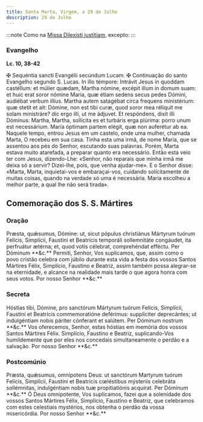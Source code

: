```yaml
---
title: Santa Marta, Virgem, a 29 de Julho
description: 29 de Julho
---
```


:::note
Como na [Missa Dilexísti justitiam](/missal/comum/20virgemnaomartir1), excepto:
:::

### Evangelho

**Lc. 10, 38-42**

<div class="grid grid-cols-2 gap-5">
  <span class="text-justify">
    <span class="text-red-500">✠</span> Sequéntia sancti Evangélii secúndum
    Lucam.
  </span>
  <span class="text-justify">
    <span class="text-red-500">✠</span> Continuação do santo Evangelho segundo
    S. Lucas.
  </span>
  <span class="text-justify">
    In illo témpore: Intrávit Jesus in quoddam castéllum: et múlier quædam,
    Martha nómine, excépit illum in domum suam: et huic erat soror nómine María,
    quæ étiam sedens secus pedes Dómini, audiébat verbum illíus. Martha autem
    satagébat circa frequens ministérium: quæ stetit et ait: Dómine, non est
    tibi curæ, quod soror mea réliquit me solam ministráre? dic ergo illi, ut me
    ádjuvet. Et respóndens, dixit illi Dóminus: Martha, Martha, sollícita es et
    turbáris erga plúrima: porro unum est necessárium. María óptimam partem
    elégit, quæ non auferétur ab ea.
  </span>
  <span class="text-justify">
    Naquele tempo, entrou Jesus em um castelo, onde uma mulher, chamada Marta, O
    recebeu em sua casa. Tinha esta uma irmã, de nome Maria, que se assentou aos
    pés do Senhor, escutando suas palavras. Porém, Marta estava muito atarefada,
    a preparar quanto era necessário. Então esta veio ter com Jesus,
    dizendo-Lhe: «Senhor, não reparais que minha irmã me deixa só a servir?
    Dizei-lhe, pois, que venha ajudar-me». E o Senhor disse: «Marta, Marta,
    inquietai-vos e embaraçai-vos, cuidando solícitamente de muitas coisas,
    quando na verdade só uma é necessária. Maria escolheu a melhor parte, a qual
    lhe não será tirada».
  </span>
</div>

## Comemoração dos S. S. Mártires

### Oração

<div class="grid grid-cols-2 gap-5">
  <span class="text-justify">
    Præsta, quǽsumus, Dómine: ut, sicut pópulus christiánus Mártyrum tuórum
    Felícis, Simplícii, Faustíni et Beatrícis temporáli sollemnitáte congáudet,
    ita perfruátur ætérna; et, quod votis célebrat, comprehéndat efféctu. Per
    Dóminum **&c.**
  </span>
  <span class="text-justify">
    Permiti, Senhor, Vos suplicamos, que, assim como o povo cristão celebra com
    júbilo durante esta vida a festa dos vossos Santos Mártires Félix,
    Simplício, Faustino e Beatriz, assim também possa alegrar-se na eternidade,
    e alcance na realidade mais tarde o que agora honra com seus votos. Por
    nosso Senhor **&c.**
  </span>
</div>

### Secreta

<div class="grid grid-cols-2 gap-5">
  <span class="text-justify">
    Hóstias tibi, Dómine, pro sanctórum Mártyrum tuórum Felícis, Simplícii,
    Faustíni et Beatrícis commemoratióne deférimus: supplíciter deprecántes; ut
    indulgéntiam nobis páriter cónferant et salútem. Per Dóminum nostrum **&c.**
  </span>
  <span class="text-justify">
    Vos oferecemos, Senhor, estas hóstias em memória dos vossos Santos Mártires
    Félix. Simplício, Faustino e Beatriz, suplicando-Vos humildemente que por
    eles nos concedais simultaneamente o perdão e a salvação. Por nosso Senhor
    **&c.**
  </span>
</div>

### Postcomúnio

<div class="grid grid-cols-2 gap-5">
  <span class="text-justify">
    Præsta, quǽsumus, omnípotens Deus: ut sanctórum Martyrum tuórum Felícis,
    Simplícii, Faustíni et Beatrícis cœléstibus mýsteriis celebráta sollémnitas,
    indulgéntiam nobis tuæ propitiatiónis acquírat. Per Dóminum **&c.**
  </span>
  <span class="text-justify">
    Ó Deus omnipotente, Vos suplicamos, fazei que a solenidade dos vossos Santos
    Mártires Félix, Simplício, Faustino e Beatriz, que celebramos com estes
    celestiais mystérios, nos obtenha o perdão da vossa misericórdia. Por nosso
    Senhor **&c.**
  </span>
</div>
